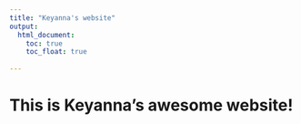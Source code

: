 ```yaml
---
title: "Keyanna's website"
output: 
  html_document:
    toc: true
    toc_float: true
   
---
```


# This is Keyanna's awesome website!






